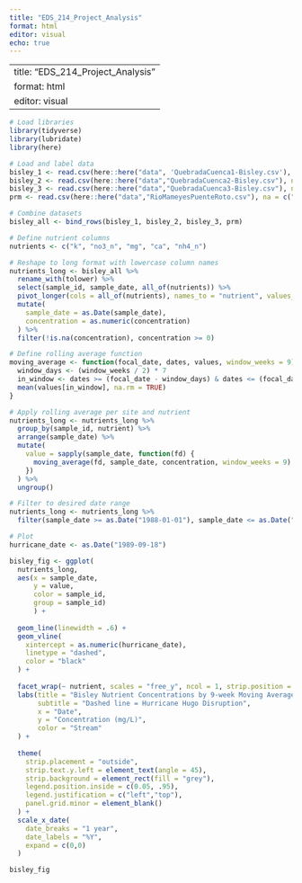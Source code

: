 ```yaml
---
title: "EDS_214_Project_Analysis"
format: html
editor: visual
echo: true
---
```


---
title: "EDS_214_Project_Analysis"
format: html
editor: visual
---

```r
# Load libraries
library(tidyverse)
library(lubridate)
library(here)
```

```r
# Load and label data
bisley_1 <- read.csv(here::here("data", 'QuebradaCuenca1-Bisley.csv'), na = c("-99999", "")) |> janitor::clean_names()
bisley_2 <- read.csv(here::here("data","QuebradaCuenca2-Bisley.csv"), na = c("-99999", "")) |> janitor::clean_names()
bisley_3 <- read.csv(here::here("data","QuebradaCuenca3-Bisley.csv"), na = c("-99999", "")) |> janitor::clean_names()
prm <- read.csv(here::here("data","RioMameyesPuenteRoto.csv"), na = c("-99999", "")) |> janitor::clean_names()

```

```r
# Combine datasets
bisley_all <- bind_rows(bisley_1, bisley_2, bisley_3, prm)
```

```r
# Define nutrient columns
nutrients <- c("k", "no3_n", "mg", "ca", "nh4_n")

```

```r
# Reshape to long format with lowercase column names
nutrients_long <- bisley_all %>%
  rename_with(tolower) %>%
  select(sample_id, sample_date, all_of(nutrients)) %>%
  pivot_longer(cols = all_of(nutrients), names_to = "nutrient", values_to = "concentration") %>%
  mutate(
    sample_date = as.Date(sample_date),
    concentration = as.numeric(concentration)
  ) %>%
  filter(!is.na(concentration), concentration >= 0)

```

```r
# Define rolling average function
moving_average <- function(focal_date, dates, values, window_weeks = 9) {
  window_days <- (window_weeks / 2) * 7
  in_window <- dates >= (focal_date - window_days) & dates <= (focal_date + window_days)
  mean(values[in_window], na.rm = TRUE)
}
```

```r
# Apply rolling average per site and nutrient
nutrients_long <- nutrients_long %>%
  group_by(sample_id, nutrient) %>%
  arrange(sample_date) %>%
  mutate(
    value = sapply(sample_date, function(fd) {
      moving_average(fd, sample_date, concentration, window_weeks = 9)
    })
  ) %>%
  ungroup()
```

```r
# Filter to desired date range
nutrients_long <- nutrients_long %>%
  filter(sample_date >= as.Date("1988-01-01"), sample_date <= as.Date("1994-12-31"))

```

```r
# Plot
hurricane_date <- as.Date("1989-09-18")

bisley_fig <- ggplot(
  nutrients_long, 
  aes(x = sample_date, 
      y = value, 
      color = sample_id,
      group = sample_id)
      ) +
  
  geom_line(linewidth = .6) +
  geom_vline(
    xintercept = as.numeric(hurricane_date),
    linetype = "dashed",
    color = "black"
  ) + 
  
  facet_wrap(~ nutrient, scales = "free_y", ncol = 1, strip.position = "left") +
  labs(title = "Bisley Nutrient Concentrations by 9-week Moving Averages",
       subtitle = "Dashed line = Hurricane Hugo Disruption",
       x = "Date",
       y = "Concentration (mg/L)",
       color = "Stream"
  ) +
  
  theme(
    strip.placement = "outside",
    strip.text.y.left = element_text(angle = 45),
    strip.background = element_rect(fill = "grey"),
    legend.position.inside = c(0.05, .95),
    legend.justification = c("left","top"),
    panel.grid.minor = element_blank()
  ) +
  scale_x_date(
    date_breaks = "1 year",
    date_labels = "%Y",
    expand = c(0,0)
  )

bisley_fig
```
